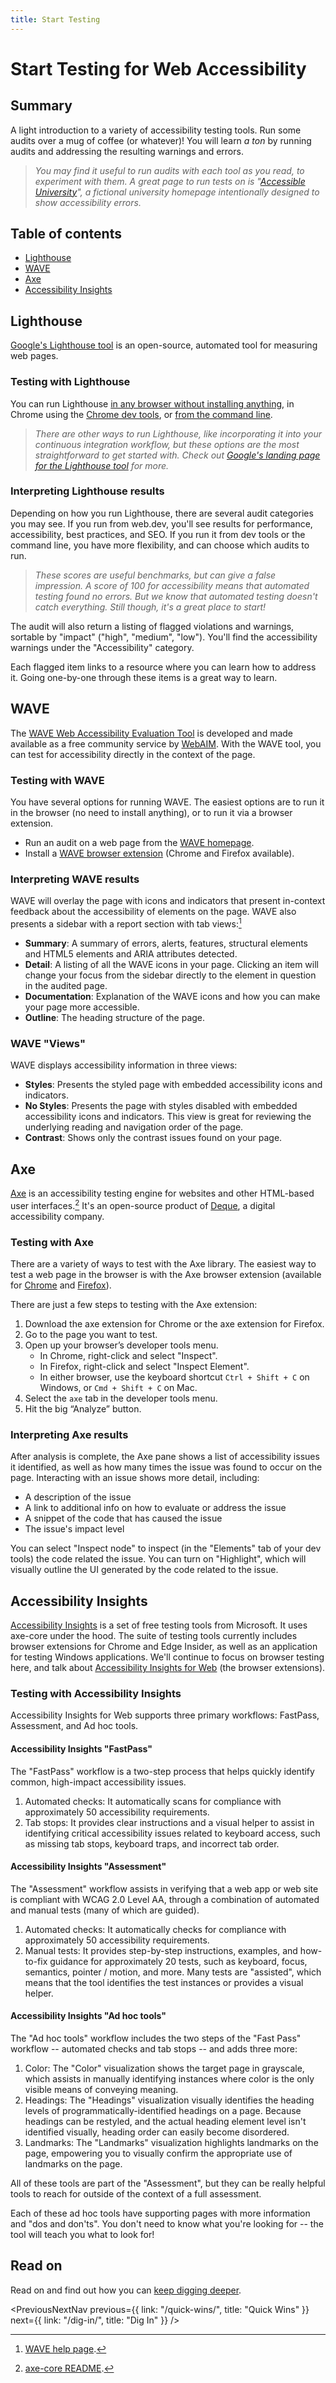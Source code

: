 ```yaml
---
title: Start Testing
---
```



<SEO
  title="Start Testing for Web Accessibility"
  description="An introduction to a variety of accessibility testing tools."
/>

# Start Testing for Web Accessibility

## Summary

A light introduction to a variety of accessibility testing tools. Run some audits over a mug of coffee (or whatever)! You will learn _a ton_ by running audits and addressing the resulting warnings and errors.

> _You may find it useful to run audits with each tool as you read, to experiment with them. A great page to run tests on is "[Accessible University](https://www.washington.edu/accesscomputing/AU/before.html)", a fictional university homepage intentionally designed to show accessibility errors._

## Table of contents

- [Lighthouse](/start-testing/#lighthouse)
- [WAVE](/start-testing/#wave)
- [Axe](/start-testing/#axe)
- [Accessibility Insights](/start-testing/#accessibility-insights)

## Lighthouse

[Google's Lighthouse tool](https://developers.google.com/web/tools/lighthouse/) is an open-source, automated tool for measuring web pages.

### Testing with Lighthouse

You can run Lighthouse [in any browser without installing anything](https://web.dev/measure), in Chrome using the [Chrome dev tools](https://developers.google.com/web/tools/lighthouse/#devtools), or [from the command line](https://developers.google.com/web/tools/lighthouse/#cli).

> _There are other ways to run Lighthouse, like incorporating it into your continuous integration workflow, but these options are the most straightforward to get started with. Check out [Google's landing page for the Lighthouse tool](https://developers.google.com/web/tools/lighthouse/) for more._

### Interpreting Lighthouse results

Depending on how you run Lighthouse, there are several audit categories you may see. If you run from web.dev, you'll see results for performance, accessibility, best practices, and SEO. If you run it from dev tools or the command line, you have more flexibility, and can choose which audits to run.

> _These scores are useful benchmarks, but can give a false impression. A score of 100 for accessibility means that automated testing found no errors. But we know that automated testing doesn't catch everything. Still though, it's a great place to start!_

The audit will also return a listing of flagged violations and warnings, sortable by "impact" ("high", "medium", "low"). You'll find the accessibility warnings under the "Accessibility" category.

Each flagged item links to a resource where you can learn how to address it. Going one-by-one through these items is a great way to learn.

## WAVE

The [WAVE Web Accessibility Evaluation Tool](https://wave.webaim.org/) is developed and made available as a free community service by [WebAIM](http://webaim.org/). With the WAVE tool, you can test for accessibility directly in the context of the page.

### Testing with WAVE

You have several options for running WAVE. The easiest options are to run it in the browser (no need to install anything), or to run it via a browser extension.

- Run an audit on a web page from the [WAVE homepage](https://wave.webaim.org/).
- Install a [WAVE browser extension](https://wave.webaim.org/extension/) (Chrome and Firefox available).

### Interpreting WAVE results

WAVE will overlay the page with icons and indicators that present in-context feedback about the accessibility of elements on the page. WAVE also presents a sidebar with a report section with tab views:[^wave-help]

- **Summary**: A summary of errors, alerts, features, structural elements and HTML5 elements and ARIA attributes detected.
- **Detail**: A listing of all the WAVE icons in your page. Clicking an item will change your focus from the sidebar directly to the element in question in the audited page.
- **Documentation**: Explanation of the WAVE icons and how you can make your page more accessible.
- **Outline**: The heading structure of the page.

### WAVE "Views"

WAVE displays accessibility information in three views:

- **Styles**: Presents the styled page with embedded accessibility icons and indicators.
- **No Styles**: Presents the page with styles disabled with embedded accessibility icons and indicators. This view is great for reviewing the underlying reading and navigation order of the page.
- **Contrast**: Shows only the contrast issues found on your page.

## Axe

[Axe](https://www.deque.com/axe/) is an accessibility testing engine for websites and other HTML-based user interfaces.[^axe-core-readme] It's an open-source product of [Deque](https://www.deque.com/), a digital accessibility company.

### Testing with Axe

There are a variety of ways to test with the Axe library. The easiest way to test a web page in the browser is with the Axe browser extension (available for [Chrome](http://bitly.com/aXe-Chrome) and [Firefox](http://bit.ly/axe-Firefox)).

There are just a few steps to testing with the Axe extension:

1. Download the axe extension for Chrome or the axe extension for Firefox.
2. Go to the page you want to test.
3. Open up your browser’s developer tools menu.
   - In Chrome, right-click and select "Inspect".
   - In Firefox, right-click and select "Inspect Element".
   - In either browser, use the keyboard shortcut `Ctrl + Shift + C` on Windows, or `Cmd + Shift + C` on Mac.
4. Select the `axe` tab in the developer tools menu.
5. Hit the big “Analyze” button.

### Interpreting Axe results

After analysis is complete, the Axe pane shows a list of accessibility issues it identified, as well as how many times the issue was found to occur on the page. Interacting with an issue shows more detail, including:

- A description of the issue
- A link to additional info on how to evaluate or address the issue
- A snippet of the code that has caused the issue
- The issue's impact level

You can select "Inspect node" to inspect (in the "Elements" tab of your dev tools) the code related the issue. You can turn on "Highlight", which will visually outline the UI generated by the code related to the issue.

## Accessibility Insights

[Accessibility Insights](https://accessibilityinsights.io/) is a set of free testing tools from Microsoft. It uses axe-core under the hood. The suite of testing tools currently includes browser extensions for Chrome and Edge Insider, as well as an application for testing Windows applications. We'll continue to focus on browser testing here, and talk about [Accessibility Insights for Web](https://accessibilityinsights.io/docs/en/web/overview) (the browser extensions).

### Testing with Accessibility Insights

Accessibility Insights for Web supports three primary workflows: FastPass, Assessment, and Ad hoc tools.

#### Accessibility Insights "FastPass"

The "FastPass" workflow is a two-step process that helps quickly identify common, high-impact accessibility issues.

1. Automated checks: It automatically scans for compliance with approximately 50 accessibility requirements.
2. Tab stops: It provides clear instructions and a visual helper to assist in identifying critical accessibility issues related to keyboard access, such as missing tab stops, keyboard traps, and incorrect tab order.

#### Accessibility Insights "Assessment"

The "Assessment" workflow assists in verifying that a web app or web site is compliant with WCAG 2.0 Level AA, through a combination of automated and manual tests (many of which are guided).

1. Automated checks: It automatically checks for compliance with approximately 50 accessibility requirements.
2. Manual tests: It provides step-by-step instructions, examples, and how-to-fix guidance for approximately 20 tests, such as keyboard, focus, semantics, pointer / motion, and more. Many tests are "assisted", which means that the tool identifies the test instances or provides a visual helper.

#### Accessibility Insights "Ad hoc tools"

The "Ad hoc tools" workflow includes the two steps of the "Fast Pass" workflow -- automated checks and tab stops -- and adds three more:

1. Color: The "Color" visualization shows the target page in grayscale, which assists in manually identifying instances where color is the only visible means of conveying meaning.
2. Headings: The "Headings" visualization visually identifies the heading levels of programmatically-identified headings on a page. Because headings can be restyled, and the actual heading element level isn't identified visually, heading order can easily become disordered.
3. Landmarks: The "Landmarks" visualization highlights landmarks on the page, empowering you to visually confirm the appropriate use of landmarks on the page.

All of these tools are part of the "Assessment", but they can be really helpful tools to reach for outside of the context of a full assessment.

Each of these ad hoc tools have supporting pages with more information and "dos and don'ts". You don't need to know what you're looking for -- the tool will teach you what to look for!

## Read on

Read on and find out how you can [keep digging deeper](/dig-in/).

<PreviousNextNav
  previous={{ link: "/quick-wins/", title: "Quick Wins" }}
  next={{ link: "/dig-in/", title: "Dig In" }}
/>

[^wave-help]: [WAVE help page](https://wave.webaim.org/help).
[^axe-core-readme]: [axe-core README](https://github.com/dequelabs/axe-core).
